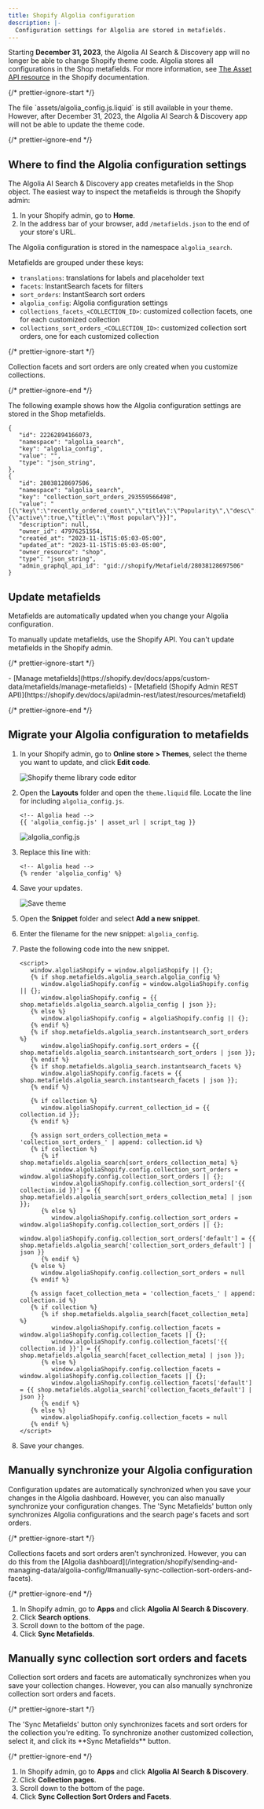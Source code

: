 ```yaml
---
title: Shopify Algolia configuration
description: |-
  Configuration settings for Algolia are stored in metafields.
---
```


Starting **December 31, 2023**, the Algolia AI Search & Discovery app will no longer be able to change Shopify theme code.
Algolia stores all configurations in the Shop metafields.
For more information, see [The Asset API resource](https://shopify.dev/docs/apps/online-store/other-integration-methods/asset) in the Shopify documentation.

{/* prettier-ignore-start */}

<Note>
  The file `assets/algolia_config.js.liquid` is still available in your theme.
  However, after December 31, 2023, the Algolia AI Search & Discovery app will not be able to update the theme code.
</Note>

{/* prettier-ignore-end */}

## Where to find the Algolia configuration settings

The Algolia AI Search & Discovery app creates metafields in the Shop object.
The easiest way to inspect the metafields is through the Shopify admin:

1. In your Shopify admin, go to **Home**.
1. In the address bar of your browser, add `/metafields.json` to the end of your store's URL.

The Algolia configuration is stored in the namespace `algolia_search`.

Metafields are grouped under these keys:

- `translations`: translations for labels and placeholder text
- `facets`: InstantSearch facets for filters
- `sort_orders`: InstantSearch sort orders
- `algolia_config`: Algolia configuration settings
- `collections_facets_<COLLECTION_ID>`: customized collection facets, one for each customized collection
- `collections_sort_orders_<COLLECTION_ID>`: customized collection sort orders, one for each customized collection

{/* prettier-ignore-start */}

<Note>
  Collection facets and sort orders are only created when you customize collections.
</Note>

{/* prettier-ignore-end */}

The following example shows how the Algolia configuration settings are stored in the Shop metafields.

```jsonjson
{
   "id": 22262894166073,
   "namespace": "algolia_search",
   "key": "algolia_config",
   "value": "",
   "type": "json_string",
},
{
   "id": 28038128697506,
   "namespace": "algolia_search",
   "key": "collection_sort_orders_293559566498",
   "value": "[{\"key\":\"recently_ordered_count\",\"title\":\"Popularity\",\"desc\":{\"active\":true,\"title\":\"Most popular\"}}]",
   "description": null,
   "owner_id": 47976251554,
   "created_at": "2023-11-15T15:05:03-05:00",
   "updated_at": "2023-11-15T15:05:03-05:00",
   "owner_resource": "shop",
   "type": "json_string",
   "admin_graphql_api_id": "gid://shopify/Metafield/28038128697506"
}
```

## Update metafields

Metafields are automatically updated when you change your Algolia configuration.

To manually update metafields, use the Shopify API.
You can't update metafields in the Shopify admin.

{/* prettier-ignore-start */}

<Info>
  - [Manage metafields](https://shopify.dev/docs/apps/custom-data/metafields/manage-metafields)
  - [Metafield (Shopify Admin REST API)](https://shopify.dev/docs/api/admin-rest/latest/resources/metafield)
</Info>

{/* prettier-ignore-end */}

## Migrate your Algolia configuration to metafields

1. In your Shopify admin, go to **Online store > Themes**, select the theme you want to update, and click **Edit code**.

   ![Shopify theme library code editor](/doc/assets/images/integrations/shopify/edit-theme-code-5d877a8a.png)

1. Open the **Layouts** folder and open the `theme.liquid` file. Locate the line for including `algolia_config.js`.

   ```liquidliquid
   <!-- Algolia head -->
   {{ 'algolia_config.js' | asset_url | script_tag }}
   ```

   ![algolia\_config.js](/doc/assets/images/integrations/shopify/theme-liquid-alglia-config-c3ed213b.png)

1. Replace this line with:

   ```liquidliquid
   <!-- Algolia head -->
   {% render 'algolia_config' %}
   ```

1. Save your updates.

   ![Save theme](/doc/assets/images/integrations/shopify/save-theme-b5053573.png)

1. Open the **Snippet** folder and select **Add a new snippet**.

1. Enter the filename for the new snippet: `algolia_config`.

1. Paste the following code into the new snippet.

   ```liquidliquid
   <script>
      window.algoliaShopify = window.algoliaShopify || {};
      {% if shop.metafields.algolia_search.algolia_config %}
         window.algoliaShopify.config = window.algoliaShopify.config || {};
         window.algoliaShopify.config = {{ shop.metafields.algolia_search.algolia_config | json }};
      {% else %}
         window.algoliaShopify.config = algoliaShopify.config || {};
      {% endif %}
      {% if shop.metafields.algolia_search.instantsearch_sort_orders %}
         window.algoliaShopify.config.sort_orders = {{ shop.metafields.algolia_search.instantsearch_sort_orders | json }};
      {% endif %}
      {% if shop.metafields.algolia_search.instantsearch_facets %}
         window.algoliaShopify.config.facets = {{ shop.metafields.algolia_search.instantsearch_facets | json }};
      {% endif %}

      {% if collection %}
         window.algoliaShopify.current_collection_id = {{ collection.id }};
      {% endif %}

      {% assign sort_orders_collection_meta = 'collection_sort_orders_' | append: collection.id %}
      {% if collection %}
         {% if shop.metafields.algolia_search[sort_orders_collection_meta] %}
            window.algoliaShopify.config.collection_sort_orders = window.algoliaShopify.config.collection_sort_orders || {};
            window.algoliaShopify.config.collection_sort_orders['{{ collection.id }}'] = {{ shop.metafields.algolia_search[sort_orders_collection_meta] | json }};
         {% else %}
            window.algoliaShopify.config.collection_sort_orders = window.algoliaShopify.config.collection_sort_orders || {};
            window.algoliaShopify.config.collection_sort_orders['default'] = {{ shop.metafields.algolia_search['collection_sort_orders_default'] | json }}
         {% endif %}
      {% else %}
         window.algoliaShopify.config.collection_sort_orders = null
      {% endif %}

      {% assign facet_collection_meta = 'collection_facets_' | append: collection.id %}
      {% if collection %}
         {% if shop.metafields.algolia_search[facet_collection_meta] %}
            window.algoliaShopify.config.collection_facets = window.algoliaShopify.config.collection_facets || {};
            window.algoliaShopify.config.collection_facets['{{ collection.id }}'] = {{ shop.metafields.algolia_search[facet_collection_meta] | json }};
         {% else %}
            window.algoliaShopify.config.collection_facets = window.algoliaShopify.config.collection_facets || {};
            window.algoliaShopify.config.collection_facets['default'] = {{ shop.metafields.algolia_search['collection_facets_default'] | json }}
         {% endif %}
      {% else %}
         window.algoliaShopify.config.collection_facets = null
      {% endif %}
   </script>
   ```

1. Save your changes.

## Manually synchronize your Algolia configuration

Configuration updates are automatically synchronized when you save your changes in the Algolia dashboard.
However, you can also manually synchronize your configuration changes.
The 'Sync Metafields' button only synchronizes Algolia configurations and the search page's facets and sort orders.

{/* prettier-ignore-start */}

<Note>
  Collections facets and sort orders aren't synchronized. However, you can do this from the [Algolia dashboard](/integration/shopify/sending-and-managing-data/algolia-config/#manually-sync-collection-sort-orders-and-facets).
</Note>

{/* prettier-ignore-end */}

1. In Shopify admin, go to **Apps** and click **Algolia AI Search & Discovery**.
1. Click **Search options**.
1. Scroll down to the bottom of the page.
1. Click **Sync Metafields**.

## Manually sync collection sort orders and facets

Collection sort orders and facets are automatically synchronizes when you save your collection changes.
However, you can also manually synchronize collection sort orders and facets.

{/* prettier-ignore-start */}

<Note>
  The 'Sync Metafields' button only synchronizes facets and sort orders for the collection you're editing.
  To synchronize another customized collection, select it, and click its **Sync Metafields** button.
</Note>

{/* prettier-ignore-end */}

1. In Shopify admin, go to **Apps** and click **Algolia AI Search & Discovery**.
1. Click **Collection pages**.
1. Scroll down to the bottom of the page.
1. Click **Sync Collection Sort Orders and Facets**.
